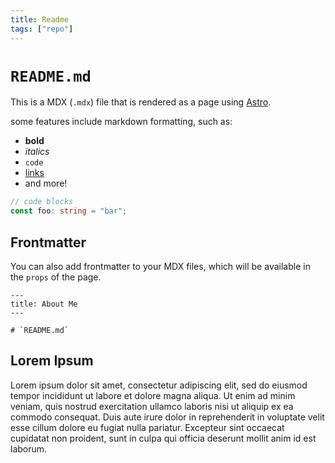 ```yaml
---
title: Readme
tags: ["repo"]
---
```


# `README.md`

This is a MDX (`.mdx`) file that is rendered as a page using [Astro](https://docs.astro.build/en/guides/markdown-content/).

some features include markdown formatting, such as:

- **bold**
- _italics_
- `code`
- [links](https://astro.build)
- and more!

```ts
// code blocks
const foo: string = "bar";
```

## Frontmatter

You can also add frontmatter to your MDX files, which will be available in the `props` of the page.

```mdx
---
title: About Me
---

# `README.md`
```

## Lorem Ipsum

Lorem ipsum dolor sit amet, consectetur adipiscing elit, sed do eiusmod tempor incididunt ut labore et dolore magna aliqua. Ut enim ad minim veniam, quis nostrud exercitation ullamco laboris nisi ut aliquip ex ea commodo consequat. Duis aute irure dolor in reprehenderit in voluptate velit esse cillum dolore eu fugiat nulla pariatur. Excepteur sint occaecat cupidatat non proident, sunt in culpa qui officia deserunt mollit anim id est laborum.
